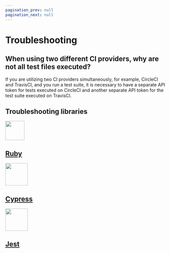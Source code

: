 ```yaml
---
pagination_prev: null
pagination_next: null
---
```



# Troubleshooting

## When using two different CI providers, why are not all test files executed?

If you are utilizing two CI providers simultaneously, for example, CircleCI and TravisCI, and you run a test suite, it is necessary to have a separate API token for tests executed on CircleCI and another separate API token for the test suite executed on TravisCI.

## Troubleshooting libraries

<div className="grid">
<a href="/ruby/troubleshooting/" className="cell">
<div className="cell__image cell__image--ruby"><img width="60" height="60" src={ruby}></img></div>
<h2 className="cell__title">Ruby</h2>
</a>

<a href="/cypress/troubleshooting/" className="cell">
<div className="cell__image"><img width="70" height="70" src={cypress}></img></div>
<h2 className="cell__title">Cypress</h2>
</a>

<a href="/jest/troubleshooting/" className="cell">
<div className="cell__image"><img width="70" height="70" src={jest}></img></div>
<h2 className="cell__title">Jest</h2>
</a>
</div>
